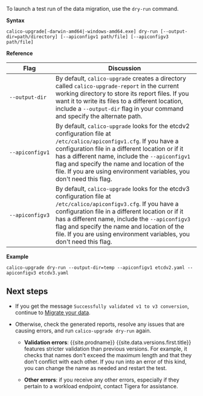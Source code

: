 
To launch a test run of the data migration, use the `dry-run` command.

**Syntax**
```
calico-upgrade[-darwin-amd64|-windows-amd64.exe] dry-run [--output-dir=path/directory] [--apiconfigv1 path/file] [--apiconfigv3 path/file]
```
   
**Reference**
   
| Flag | Discussion 
| ---- | ---------- 
| <code>&#8209;&#8209;output&#8209;dir</code> | By default, `calico-upgrade` creates a directory called `calico-upgrade-report` in the current working directory to store its report files. If you want it to write its files to a different location, include a `--output-dir` flag in your command and specify the alternate path. 
| <code>&#8209;&#8209;apiconfigv1</code> | By default, `calico-upgrade` looks for the etcdv2 configuration file at `/etc/calico/apiconfigv1.cfg`. If you have a configuration file in a different location or if it has a different name, include the `--apiconfigv1` flag and specify the name and location of the file. If you are using environment variables, you don't need this flag. 
| <code>&#8209;&#8209;apiconfigv3</code> | By default, `calico-upgrade` looks for the etcdv3 configuration file at `/etc/calico/apiconfigv3.cfg`. If you have a configuration file in a different location or if it has a different name, include the `--apiconfigv3` flag and specify the name and location of the file. If you are using environment variables, you don't need this flag.
   
**Example**
```
calico-upgrade dry-run --output-dir=temp --apiconfigv1 etcdv2.yaml --apiconfigv3 etcdv3.yaml
```

## Next steps

- If you get the message `Successfully validated v1 to v3 conversion`, continue to
   [Migrate your data](/_includes/content/migrate).

- Otherwise, check the generated reports, resolve any issues that are causing
   errors, and run `calico-upgrade dry-run` again.
   
   - **Validation errors**: {{site.prodname}} {{site.data.versions.first.title}}
     features stricter validation than previous versions. For example, it checks that names
     don't exceed the maximum length and that they don't conflict with each other. If you run 
     into an error of this kind, you can change the name as needed and restart the test.
     
   - **Other errors**: if you receive any other errors, especially if they pertain to a 
     workload endpoint, contact Tigera for assistance.

